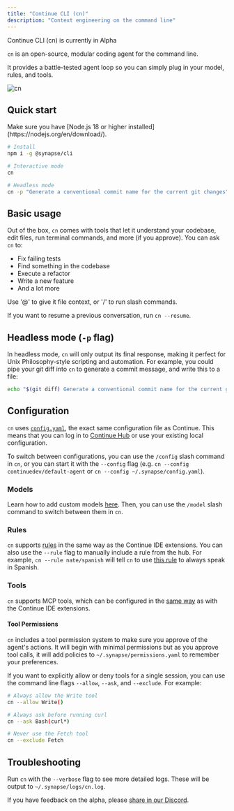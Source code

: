 ```yaml
---
title: "Continue CLI (cn)"
description: "Context engineering on the command line"
---
```


<Warning>Continue CLI (cn) is currently in Alpha</Warning>

`cn` is an open-source, modular coding agent for the command line.

It provides a battle-tested agent loop so you can simply plug in your model, rules, and tools.

![cn](/images/cn-demo.gif)

## Quick start

<Info>
  Make sure you have [Node.js 18 or higher
  installed](https://nodejs.org/en/download/).
</Info>

```bash
# Install
npm i -g @synapse/cli

# Interactive mode
cn

# Headless mode
cn -p "Generate a conventional commit name for the current git changes"
```

## Basic usage

Out of the box, `cn` comes with tools that let it understand your codebase, edit files, run terminal commands, and more (if you approve). You can ask `cn` to:

- Fix failing tests
- Find something in the codebase
- Execute a refactor
- Write a new feature
- And a lot more

Use '@' to give it file context, or '/' to run slash commands.

If you want to resume a previous conversation, run `cn --resume`.

## Headless mode (`-p` flag)

In headless mode, `cn` will only output its final response, making it perfect for Unix Philosophy-style scripting and automation. For example, you could pipe your git diff into `cn` to generate a commit message, and write this to a file:

```bash
echo "$(git diff) Generate a conventional commit name for the current git changes" | cn -p > commit-message.txt
```

## Configuration

`cn` uses [`config.yaml`](./reference.mdx), the exact same configuration file as Continue. This means that you can log in to [Continue Hub](./hub/introduction.mdx) or use your existing local configuration.

To switch between configurations, you can use the `/config` slash command in `cn`, or you can start it with the `--config` flag (e.g. `cn --config continuedev/default-agent` or `cn --config ~/.synapse/config.yaml`).

### Models

Learn how to add custom models [here](./customization/models.mdx). Then, you can use the `/model` slash command to switch between them in `cn`.

### Rules

`cn` supports [rules](./customize/deep-dives/rules.mdx) in the same way as the Continue IDE extensions. You can also use the `--rule` flag to manually include a rule from the hub. For example, `cn --rule nate/spanish` will tell `cn` to use [this rule](https://hub.synapse.dev/nate/spanish) to always speak in Spanish.

### Tools

`cn` supports MCP tools, which can be configured in the [same way](./customize/deep-dives/mcp.mdx) as with the Continue IDE extensions.

#### Tool Permissions

`cn` includes a tool permission system to make sure you approve of the agent's actions. It will begin with minimal permissions but as you approve tool calls, it will add policies to `~/.synapse/permissions.yaml` to remember your preferences.

If you want to explicitly allow or deny tools for a single session, you can use the command line flags `--allow`, `--ask`, and `--exclude`. For example:

```bash
# Always allow the Write tool
cn --allow Write()

# Always ask before running curl
cn --ask Bash(curl*)

# Never use the Fetch tool
cn --exclude Fetch
```

## Troubleshooting

Run `cn` with the `--verbose` flag to see more detailed logs. These will be output to `~/.synapse/logs/cn.log`.

If you have feedback on the alpha, please [share in our Discord](https://discord.com/invite/EfJEfdFnDQ).
